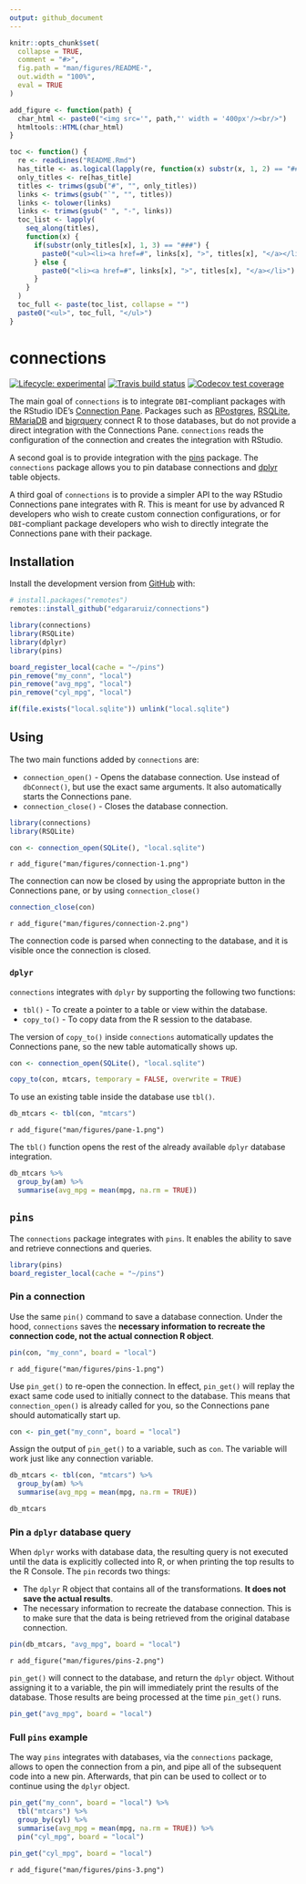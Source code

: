 ```yaml
---
output: github_document
---
```


<!-- README.md is generated from README.Rmd. Please edit that file -->

```r
knitr::opts_chunk$set(
  collapse = TRUE,
  comment = "#>",
  fig.path = "man/figures/README-",
  out.width = "100%",
  eval = TRUE
)

add_figure <- function(path) {
  char_html <- paste0("<img src='", path,"' width = '400px'/><br/>")
  htmltools::HTML(char_html)
}

toc <- function() {
  re <- readLines("README.Rmd")
  has_title <- as.logical(lapply(re, function(x) substr(x, 1, 2) == "##"))
  only_titles <- re[has_title]
  titles <- trimws(gsub("#", "", only_titles))
  links <- trimws(gsub("`", "", titles))
  links <- tolower(links)
  links <- trimws(gsub(" ", "-", links))
  toc_list <- lapply(
    seq_along(titles),
    function(x) {
      if(substr(only_titles[x], 1, 3) == "###") {
        paste0("<ul><li><a href=#", links[x], ">", titles[x], "</a></li></ul>")  
      } else {
        paste0("<li><a href=#", links[x], ">", titles[x], "</a></li>")  
      }
    }
  )
  toc_full <- paste(toc_list, collapse = "") 
  paste0("<ul>", toc_full, "</ul>")
}
```

# connections

<!-- badges: start -->
[![Lifecycle: experimental](https://img.shields.io/badge/lifecycle-experimental-orange.svg)](https://www.tidyverse.org/lifecycle/#experimental)
[![Travis build status](https://travis-ci.com/edgararuiz/connections.svg?branch=master)](https://travis-ci.com/edgararuiz/connections)
[![Codecov test coverage](https://codecov.io/gh/edgararuiz/connections/branch/master/graph/badge.svg)](https://codecov.io/gh/edgararuiz/connections?branch=master)
<!-- badges: end -->

The main goal of `connections` is to integrate `DBI`-compliant packages with the RStudio IDE's [Connection
Pane](https://db.rstudio.com/rstudio/connections/).  Packages such as [RPostgres](https://github.com/r-dbi/RPostgres), [RSQLite](https://github.com/r-dbi/RSQLite), [RMariaDB](https://github.com/r-dbi/RMariaDB) and [bigrquery](https://github.com/r-dbi/bigrquery) connect R to those databases, but do not provide a direct integration with the Connections Pane. `connections` reads the configuration of the connection and creates the integration with RStudio.

A second goal is to provide integration with the [pins](https://rstudio.github.io/pins/) package.  The `connections` package allows you to pin database connections and [dplyr](https://dplyr.tidyverse.org/) table objects. 

A third goal of `connections` is to provide a simpler API to the way RStudio Connections pane integrates with R.  This is meant for use by advanced R developers who wish to create custom connection configurations, or for `DBI`-compliant package developers who wish to directly integrate the Connections pane with their package. 

## Installation

Install the development version from [GitHub](https://github.com/) with:

``` r
# install.packages("remotes")
remotes::install_github("edgararuiz/connections")
```
```r
library(connections)
library(RSQLite)
library(dplyr)
library(pins)

board_register_local(cache = "~/pins")
pin_remove("my_conn", "local")
pin_remove("avg_mpg", "local")
pin_remove("cyl_mpg", "local")

if(file.exists("local.sqlite")) unlink("local.sqlite")
```

## Using

The two main functions added by `connections` are: 

- `connection_open()` - Opens the database connection. Use instead of `dbConnect()`, but use the exact same arguments. It also automatically starts the Connections pane. 
- `connection_close()` - Closes the database connection.

```r
library(connections)
library(RSQLite)

con <- connection_open(SQLite(), "local.sqlite")
```


`r add_figure("man/figures/connection-1.png")`

The connection can now be closed by using the appropriate button in the Connections pane, or by using `connection_close()`

```r
connection_close(con)
```

`r add_figure("man/figures/connection-2.png")`

The connection code is parsed when connecting to the database, and it is visible once the connection is closed.

### `dplyr`

`connections` integrates with `dplyr` by supporting the following two functions: 

- `tbl()` - To create a pointer to a table or view within the database.
- `copy_to()` - To copy data from the R session to the database.

The version of `copy_to()` inside `connections` automatically updates the Connections pane, so the new table automatically shows up.

```r
con <- connection_open(SQLite(), "local.sqlite")

copy_to(con, mtcars, temporary = FALSE, overwrite = TRUE)
```

To use an existing table inside the database use `tbl()`.

```r
db_mtcars <- tbl(con, "mtcars")
```

`r add_figure("man/figures/pane-1.png")`

The `tbl()` function opens the rest of the already available `dplyr` database integration.

```r
db_mtcars %>%
  group_by(am) %>%
  summarise(avg_mpg = mean(mpg, na.rm = TRUE))
```

## `pins`

The `connections` package integrates with `pins`.  It enables the ability to save and retrieve connections and queries. 

```r
library(pins)
board_register_local(cache = "~/pins")
```

### Pin a connection

Use the same `pin()` command to save a database connection.  Under the hood, `connections` saves the **necessary information to recreate the connection code, not the actual connection R object**.  

```r
pin(con, "my_conn", board = "local")
```

`r add_figure("man/figures/pins-1.png")`

Use `pin_get()` to re-open the connection.  In effect, `pin_get()` will replay the exact same code used to initially connect to the database.  This means that `connection_open()` is already called for you, so the Connections pane should automatically start up.

```r
con <- pin_get("my_conn", board = "local")
```

Assign the output of `pin_get()` to a variable, such as `con`.  The variable will work just like any connection variable.

```r
db_mtcars <- tbl(con, "mtcars") %>%
  group_by(am) %>%
  summarise(avg_mpg = mean(mpg, na.rm = TRUE))

db_mtcars
```

### Pin a `dplyr` database query

When `dplyr` works with database data, the resulting query is not executed until the data is explicitly collected into R, or when printing the top results to the R Console.  The `pin` records two things:

- The `dplyr` R object that contains all of the transformations.  **It does not save the actual results**.
- The necessary information to recreate the database connection. This is to make sure that the data is being retrieved from the original database connection.

```r
pin(db_mtcars, "avg_mpg", board = "local")
```

`r add_figure("man/figures/pins-2.png")`

`pin_get()` will connect to the database, and return the `dplyr` object.  Without assigning it to a variable, the pin will immediately print the results of the database.  Those results are being processed at the time `pin_get()` runs. 

```r
pin_get("avg_mpg", board = "local")
```

### Full `pins` example

The way `pins` integrates with databases, via the `connections` package, allows to open the connection from a pin, and pipe all of the subsequent code into a new pin.  Afterwards, that pin can be used to collect or to continue using the `dplyr` object.

```r
pin_get("my_conn", board = "local") %>%
  tbl("mtcars") %>%
  group_by(cyl) %>%
  summarise(avg_mpg = mean(mpg, na.rm = TRUE)) %>%
  pin("cyl_mpg", board = "local")

pin_get("cyl_mpg", board = "local")
```

`r add_figure("man/figures/pins-3.png")`

